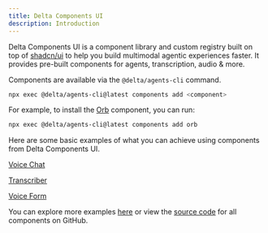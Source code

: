 ```yaml
---
title: Delta Components UI
description: Introduction
---
```


Delta Components UI is a component library and custom registry built on top of [shadcn/ui](https://ui.shadcn.com/) to help you build multimodal agentic experiences faster. It provides pre-built components for agents, transcription, audio & more.

Components are available via the `@delta/agents-cli` command.

```bash
npx exec @delta/agents-cli@latest components add <component>
```

For example, to install the [Orb](/docs/components/orb) component, you can run:

```bash
npx exec @delta/agents-cli@latest components add orb
```

Here are some basic examples of what you can achieve using components from Delta Components UI.

[Voice Chat](/blocks#voice-chat-01)

<ComponentPreview
  name="voice-chat-01"
  title="Voice Chat"
  hideCode={true}
  description="A voice chat interface."
/>
[Transcriber](/blocks#transcriber-01)

<ComponentPreview
  name="transcriber-01"
  title="Transcriber"
  hideCode={true}
  description="A transcriber interface."
/>

[Voice Form](/blocks#voice-form-01)

<ComponentPreview
  name="voice-form-01"
  title="Voice Form"
  hideCode={true}
  description="A voice form interface."
/>

You can explore more examples [here](/blocks) or view the [source code](https://github.com/pprunty/deltacomponents.dev) for all components on GitHub.

<ComponentsNavGrid />
